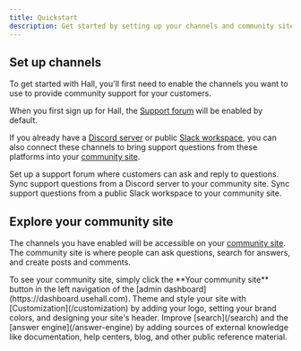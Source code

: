 ```yaml
---
title: Quickstart
description: Get started by setting up your channels and community site
---
```


## Set up channels

To get started with Hall, you'll first need to enable the channels you want to use to provide community support for your customers.

When you first sign up for Hall, the [Support forum](/channels/support-forum) will be enabled by default.

If you already have a [Discord server](/channels/discord) or public [Slack workspace](/channels/slack), you can also connect these channels to bring support questions from these platforms into your [community site](/community-site).

<CardGroup cols="1">
<Card title="Support forum" icon="circle-question" href="/channels/support-forum">
  Set up a support forum where customers can ask and reply to questions.
</Card>
<Card
  title="Discord"
  icon="discord"
  href="/channels/discord"
>
  Sync support questions from a Discord server to your community site.
</Card>
<Card
  title="Slack"
  icon="slack"
  href="/channels/slack"
>
  Sync support questions from a public Slack workspace to your community site.
</Card>
</CardGroup>

## Explore your community site

The channels you have enabled will be accessible on your [community site](/community-site). The community site is where people can ask questions, search for answers, and create posts and comments.

<Steps>
  <Step title="Visit your community site">
   To see your community site, simply click the **Your community site** button in the left navigation of the [admin dashboard](https://dashboard.usehall.com).
  </Step>
  <Step title="Customize your community site">
   Theme and style your site with [Customization](/customization) by adding your logo, setting your brand colors, and designing your site's header.
  </Step>
  <Step title="Add sources to improve the answer engine">
   Improve [search](/search) and the [answer engine](/answer-engine) by adding sources of external knowledge like documentation, help centers, blog, and other public reference material.
  </Step>
</Steps>
